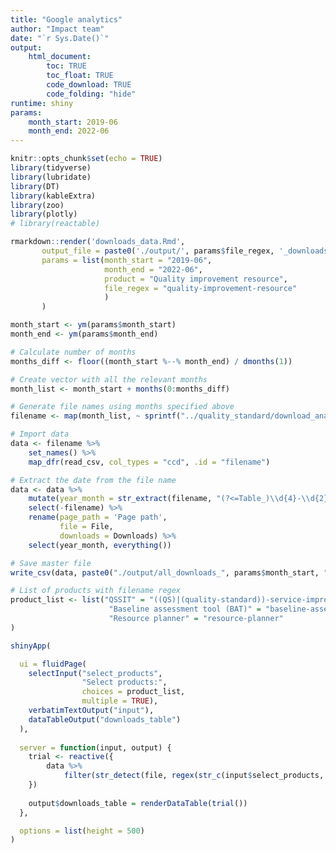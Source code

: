 ```yaml
---
title: "Google analytics"
author: "Impact team"
date: "`r Sys.Date()`"
output: 
    html_document:
        toc: TRUE
        toc_float: TRUE
        code_download: TRUE
        code_folding: "hide"
runtime: shiny
params:
    month_start: 2019-06
    month_end: 2022-06
---
```


```r
knitr::opts_chunk$set(echo = TRUE)
library(tidyverse)
library(lubridate)
library(DT)
library(kableExtra)
library(zoo)
library(plotly)
# library(reactable)

```

```r
rmarkdown::render('downloads_data.Rmd',
       output_file = paste0('./output/', params$file_regex, '_downloads_', Sys.Date(), '.html'),
       params = list(month_start = "2019-06",
                     month_end = "2022-06",
                     product = "Quality improvement resource",
                     file_regex = "quality-improvement-resource"
                     )
       )
```


```r
month_start <- ym(params$month_start)
month_end <- ym(params$month_end)

# Calculate number of months
months_diff <- floor((month_start %--% month_end) / dmonths(1))

# Create vector with all the relevant months
month_list <- month_start + months(0:months_diff)

# Generate file names using months specified above
filename <- map(month_list, ~ sprintf("../quality_standard/download_analytics/HSC dashboard - Engagement and implementation_All webpages_ links and downloads_Table_%s.csv", as.character(.x) %>% str_remove("-01$")))
```


```r
# Import data
data <- filename %>% 
    set_names() %>% 
    map_dfr(read_csv, col_types = "ccd", .id = "filename")

# Extract the date from the file name
data <- data %>% 
    mutate(year_month = str_extract(filename, "(?<=Table_)\\d{4}-\\d{2}(?=.csv)") %>% ym(.)) %>% 
    select(-filename) %>%
    rename(page_path = 'Page path',
           file = File,
           downloads = Downloads) %>% 
    select(year_month, everything())
```


```r
# Save master file
write_csv(data, paste0("./output/all_downloads_", params$month_start, "_", params$month_end, ".csv"))
```

```r
# List of products with filename regex
product_list <- list("QSSIT" = "((QS)|(quality-standard))-service-improvement-template",
                      "Baseline assessment tool (BAT)" = "baseline-assessment-tool",
                      "Resource planner" = "resource-planner"
)

```


```r
shinyApp(

  ui = fluidPage(
    selectInput("select_products", 
                "Select products:",
                choices = product_list,
                multiple = TRUE),
    verbatimTextOutput("input"),
    dataTableOutput("downloads_table")
  ),
  
  server = function(input, output) {
    trial <- reactive({
        data %>% 
            filter(str_detect(file, regex(str_c(input$select_products, collapse = "|"), ignore_case = TRUE)))
    })
    
    output$downloads_table = renderDataTable(trial())
  },

  options = list(height = 500)
)
```



<!-- ```{r} -->
<!-- # Save -->
<!-- # write_csv(selected, sprintf('./output/%s_%s_to_%s.csv', params$file_regex, params$month_start, params$month_end)) -->

<!-- ``` -->


<!-- ```{r} -->
<!-- # Present raw data -->
<!-- selected %>% -->
<!--     datatable(., -->
<!--           filter = "top", -->
<!--           colnames = c("Month" = "year_month", -->
<!--                        "Download page" = "page_path", -->
<!--                        "File URL" = "file", -->
<!--                        "Downloads" = "downloads"), -->
<!--           rownames = FALSE, -->
<!--           extensions = 'Buttons', -->
<!--           options = list( -->
<!--               dom = 'Bfrtip', -->
<!--               buttons = c('csv') -->
<!--   )) -->
<!-- ``` -->
<!-- # `r paste0("Monthly downloads of the ", params$product)` -->
<!-- ```{r} -->
<!-- total_downloads <- selected %>%  -->
<!--     group_by(year_month) %>%  -->
<!--     summarise(downloads = sum(downloads)) -->

<!-- total_downloads %>%  -->
<!--     mutate(year_month = zoo::as.yearmon(year_month)) %>%  -->
<!--     rename("Month" = year_month, -->
<!--            "Downloads" = downloads) %>%  -->
<!--     kbl() %>%  -->
<!--     kable_styling(bootstrap_options = c("striped", "hover")) -->
<!-- ``` -->

<!-- ```{r} -->
<!-- fig <- total_downloads %>%  -->
<!--     mutate(year_month = zoo::as.yearmon(year_month)) %>%  -->
<!--     ggplot(aes(x = year_month, y = downloads)) + -->
<!--     geom_line() + -->
<!--     labs(x = "Month", -->
<!--          y = "Downloads", -->
<!--          title = paste0("Total monthly downloads of the ", params$product)) + -->
<!--     scale_y_continuous(expand = c(0,0), -->
<!--                        limits = c(0, NA)) -->


<!-- fig %>% ggplotly() -->
<!-- ``` -->

